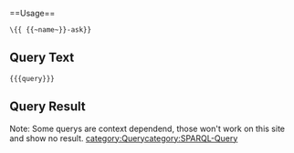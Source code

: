 <noinclude>==Usage==
<pre>\{{ {{~name~}}-ask}}</pre>
==Query Text==
<pre>{{{query}}}</pre>
==Query Result==
Note: Some querys are context dependend, those won't work on this site and show no result.
{{{query}}}
[[category:Query]][[category:SPARQL-Query]]
</noinclude>
<includeonly>{{{query}}}</includeonly>
